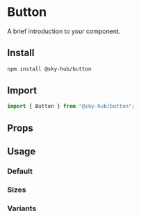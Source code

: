 
<Meta of={ButtonStories} />

# Button

A brief introduction to your component.

## Install

```sh
npm install @sky-hub/button
```

## Import

```js
import { Button } from "@sky-hub/button";
```

## Props

<ArgTypes of={Button} />

## Usage

### Default

<Canvas of={ButtonStories.Default} />

### Sizes

<Canvas of={ButtonStories.Sizes} />

### Variants

<Canvas of={ButtonStories.Variants} />
